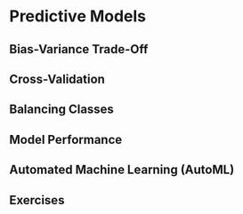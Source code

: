 # Predictive Models {#pred-mod}



## Bias-Variance Trade-Off



## Cross-Validation



## Balancing Classes



## Model Performance



## Automated Machine Learning (AutoML)


## Exercises

